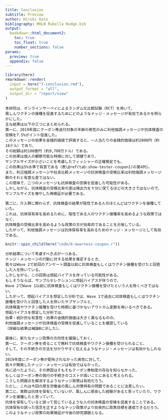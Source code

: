 ```yaml
---
title: Conclusion
subtitle: Preview
author: Hiroki Kato
bibliography: MHLW Rubella Nudge.bib
output:
  bookdown::html_document2:
    toc: true
    toc_float: true
    number_sections: false
params:
  preview: true
  appendix: false
---
```


```r
library(here)
rmarkdown::render(
  input = here("7-conclusion.rmd"),
  output_format = "all",
  output_dir = "report/view"
)
```

```asis
本研究は、オンラインサーベイによるランダム化比較試験（RCT）を用いて、
風しんワクチンの接種を促進するためにどのようなナッジ・メッセージが有効であるかを明らかにした。
主な結果は以下の三つにまとめられる。
第一に、2019年度にクーポン券送付対象の年齢の男性のみに利他強調メッセージが抗体検査の受検を7.5%ポイント促進した。
このメッセージの効果を金銭的価値で評価すると、一人当たりの金銭的価値は約2000円（約18ドル）であり、
その総額は約100億円（約9,700万ドル）である。
この効果は個人の観察可能な特徴に対して頑健であり、
サンプルサイズが小さいことを考慮したフィッシャーの正確検定でも、
この効果は5%水準で有意である（表\@ref(tab:show-tester-coupon1)の第4列）。
また、利己強調メッセージや社会比較メッセージの抗体検査の受検比率は利他強調メッセージ群のそれと有意な差ではない。
この意味で、二つのメッセージも抗体検査の受検を促進した可能性がある。
しかしながら、抗体検査の受検比率の差は検出力を十分に保てるほどの大きさではないので、
サンプルサイズを増やした再検証が必要である。

第二に、介入群に関わらず、抗体検査の結果が陰性である人のほとんどはワクチンを接種していた。
これは、抗体保有率を高めるために、陰性である人のワクチン接種率を高めるような政策ではなく、
抗体検査の受検比率を高めるような政策の方が効率的であることを示唆している。
したがって、利他強調メッセージは抗体保有率を高めるためのナッジ・メッセージとして有効である。
```

```r
knitr::spin_child(here("code/6-awarness-coupon.r"))
```

```asis
分析結果について考慮すべき点が一つある。
ナッジ・メッセージの行動に対する効果を推定するとき、
我々はWave 2で前回のアンケート調査以前に抗体検査もしくはワクチン接種を受けたと回答した人を除いている。
しかしながら、この回答は想起バイアスを伴っている可能性がある。
もしそうならば、サンプルセレクションに想起バイアスが伴うので、
Wave 2でWave 1以前に抗体検査もしくはワクチン接種を受けたという人を除くべきではない。
したがって、想起バイアスを想定した分析では、Wave 1で過去に抗体検査もしくはワクチン接種を受けたと回答した人を除いたサブサンプルと、
抗体検査やワクチン接種を受けた時期に基づかないアウトカム変数を用いるべきである。
想起バイアスを想定した分析では、
効果・統計的な有意性・効果の金銭的価値は大きく異なるものの、
利他強調メッセージが抗体検査の受検を促進していることを確認している
（詳細な結果は補論Bに示した）。

最後に、新たなナッジ政策の方向性を議論しておく。
第一に、クーポン券を得ることで無料で抗体検査やワクチン接種を受けられること、
そして、その手続きの方法を分かりやすく伝えるようなナッジ・メッセージは有効かもしれない。
2019年度にクーポン券が配布されなかった男性に対して、
我々が開発したナッジ・メッセージは有効ではなかった。
先に述べたように、その原因はそもそもクーポン券制度の存在を知らなかった、
もしくはクーポン券の発行の手続きのコストが高いことにあると考えられる。
こうした問題点を解消するようなナッジ政策は有効だろう。
ただし、これは今回の厚生労働省の風しん対策特有の問題であることに注意したい。
第二に、実際は抗体を保有していないが、風しんに感染した経験があると思っていたり、ワクチンを接種したと思っていて、
抗体を保有していると誤って信じているような人の抗体検査の受検を促進することである。
抗体保有の誤った信念を正すようなナッジ政策がより効率的に政策目標を達成できるだろう。
このようなナッジ政策の効果検証が今後の研究課題となる。
```